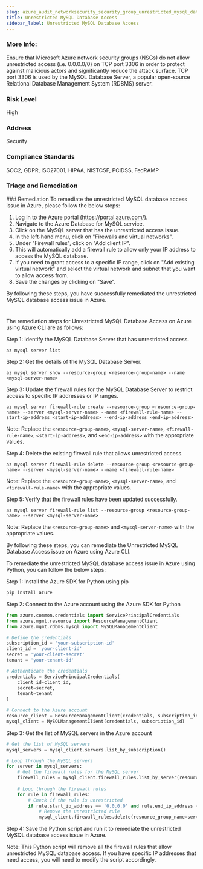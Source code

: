 ```yaml
---
slug: azure_audit_networksecurity_security_group_unrestricted_mysql_database_access
title: Unrestricted MySQL Database Access
sidebar_label: Unrestricted MySQL Database Access
---
```


### More Info:

Ensure that Microsoft Azure network security groups (NSGs) do not allow unrestricted access (i.e. 0.0.0.0/0) on TCP port 3306 in order to protect against malicious actors and significantly reduce the attack surface. TCP port 3306 is used by the MySQL Database Server, a popular open-source Relational Database Management System (RDBMS) server.

### Risk Level

High

### Address

Security

### Compliance Standards

SOC2, GDPR, ISO27001, HIPAA, NISTCSF, PCIDSS, FedRAMP

### Triage and Remediation
<Tabs>
<Tab title='Remediation'>
### Remediation

<AccordionGroup>
<Accordion title='Using Console' defaultOpen='true'>
To remediate the unrestricted MySQL database access issue in Azure, please follow the below steps:

1. Log in to the Azure portal (https://portal.azure.com/).
2. Navigate to the Azure Database for MySQL service.
3. Click on the MySQL server that has the unrestricted access issue.
4. In the left-hand menu, click on "Firewalls and virtual networks".
5. Under "Firewall rules", click on "Add client IP".
6. This will automatically add a firewall rule to allow only your IP address to access the MySQL database. 
7. If you need to grant access to a specific IP range, click on "Add existing virtual network" and select the virtual network and subnet that you want to allow access from.
8. Save the changes by clicking on "Save".

By following these steps, you have successfully remediated the unrestricted MySQL database access issue in Azure.

#
</Accordion>

<Accordion title='Using CLI'>
The remediation steps for Unrestricted MySQL Database Access on Azure using Azure CLI are as follows:

Step 1: Identify the MySQL Database Server that has unrestricted access.

```
az mysql server list
```

Step 2: Get the details of the MySQL Database Server.

```
az mysql server show --resource-group <resource-group-name> --name <mysql-server-name>
```

Step 3: Update the firewall rules for the MySQL Database Server to restrict access to specific IP addresses or IP ranges.

```
az mysql server firewall-rule create --resource-group <resource-group-name> --server <mysql-server-name> --name <firewall-rule-name> --start-ip-address <start-ip-address> --end-ip-address <end-ip-address>
```

Note: Replace the `<resource-group-name>`, `<mysql-server-name>`, `<firewall-rule-name>`, `<start-ip-address>`, and `<end-ip-address>` with the appropriate values.

Step 4: Delete the existing firewall rule that allows unrestricted access.

```
az mysql server firewall-rule delete --resource-group <resource-group-name> --server <mysql-server-name> --name <firewall-rule-name>
```

Note: Replace the `<resource-group-name>`, `<mysql-server-name>`, and `<firewall-rule-name>` with the appropriate values.

Step 5: Verify that the firewall rules have been updated successfully.

```
az mysql server firewall-rule list --resource-group <resource-group-name> --server <mysql-server-name>
```

Note: Replace the `<resource-group-name>` and `<mysql-server-name>` with the appropriate values.

By following these steps, you can remediate the Unrestricted MySQL Database Access issue on Azure using Azure CLI.
</Accordion>

<Accordion title='Using Python'>
To remediate the unrestricted MySQL database access issue in Azure using Python, you can follow the below steps:

Step 1: Install the Azure SDK for Python using pip

```python
pip install azure
```

Step 2: Connect to the Azure account using the Azure SDK for Python

```python
from azure.common.credentials import ServicePrincipalCredentials
from azure.mgmt.resource import ResourceManagementClient
from azure.mgmt.rdbms.mysql import MySQLManagementClient

# Define the credentials
subscription_id = 'your-subscription-id'
client_id = 'your-client-id'
secret = 'your-client-secret'
tenant = 'your-tenant-id'

# Authenticate the credentials
credentials = ServicePrincipalCredentials(
    client_id=client_id,
    secret=secret,
    tenant=tenant
)

# Connect to the Azure account
resource_client = ResourceManagementClient(credentials, subscription_id)
mysql_client = MySQLManagementClient(credentials, subscription_id)
```

Step 3: Get the list of MySQL servers in the Azure account

```python
# Get the list of MySQL servers
mysql_servers = mysql_client.servers.list_by_subscription()

# Loop through the MySQL servers
for server in mysql_servers:
    # Get the firewall rules for the MySQL server
    firewall_rules = mysql_client.firewall_rules.list_by_server(resource_group_name=server.resource_group, server_name=server.name)
    
    # Loop through the firewall rules
    for rule in firewall_rules:
        # Check if the rule is unrestricted
        if rule.start_ip_address == '0.0.0.0' and rule.end_ip_address == '255.255.255.255':
            # Remove the unrestricted rule
            mysql_client.firewall_rules.delete(resource_group_name=server.resource_group, server_name=server.name, firewall_rule_name=rule.name)
```

Step 4: Save the Python script and run it to remediate the unrestricted MySQL database access issue in Azure.

Note: This Python script will remove all the firewall rules that allow unrestricted MySQL database access. If you have specific IP addresses that need access, you will need to modify the script accordingly.
</Accordion>

</AccordionGroup>
</Tab>
</Tabs>

